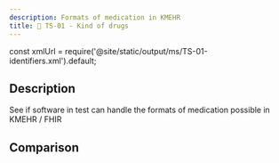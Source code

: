 ```yaml
---
description: Formats of medication in KMEHR
title: 💊 TS-01 - Kind of drugs
---
```


const xmlUrl = require('@site/static/output/ms/TS-01-identifiers.xml').default;

## Description

See if software in test can handle the formats of medication possible in KMEHR / FHIR

## Comparison

<SideBySideTreeCompare jsonData={jsonData} xmlUrl={xmlUrl} />
